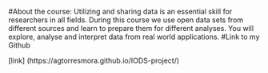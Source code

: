 #About the course:
Utilizing and sharing data is an essential skill for researchers in all fields. During this course we use open data sets from different sources and learn to prepare them for different analyses. You will explore, analyse and interpret data from real world applications.
#Link to my Github

[link] (https://agtorresmora.github.io/IODS-project/)

